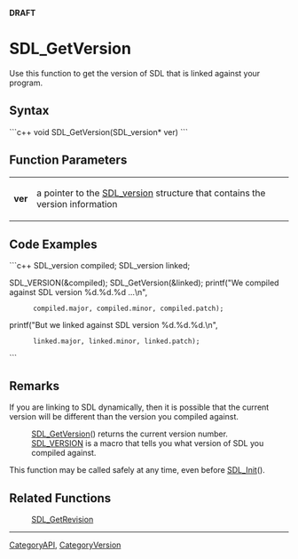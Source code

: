 <!-- pragma section-numbers off -->
<!-- pragma disable-camelcase -->
'''DRAFT'''

= SDL_GetVersion =
Use this function to get the version of SDL that is linked against your program.


== Syntax ==
```c++
void SDL_GetVersion(SDL_version* ver)
```

== Function Parameters ==
{|
|'''ver'''
|a pointer to the [[SDL_version]] structure that contains the version information
|}

== Code Examples ==
```c++
SDL_version compiled;
SDL_version linked;

SDL_VERSION(&compiled);
SDL_GetVersion(&linked);
printf("We compiled against SDL version %d.%d.%d ...\n",
       compiled.major, compiled.minor, compiled.patch);
printf("But we linked against SDL version %d.%d.%d.\n",
       linked.major, linked.minor, linked.patch);
```

== Remarks ==
If you are linking to SDL dynamically, then it is possible that the current version will be different than the version you compiled against. 
:[[SDL_GetVersion]]() returns the current version number.
:[[SDL_VERSION]] is a macro that tells you what version of SDL you compiled against.

This function may be called safely at any time, even before [[SDL_Init]]().

== Related Functions ==
:[[SDL_GetRevision]]

----
[[CategoryAPI]], [[CategoryVersion]]
